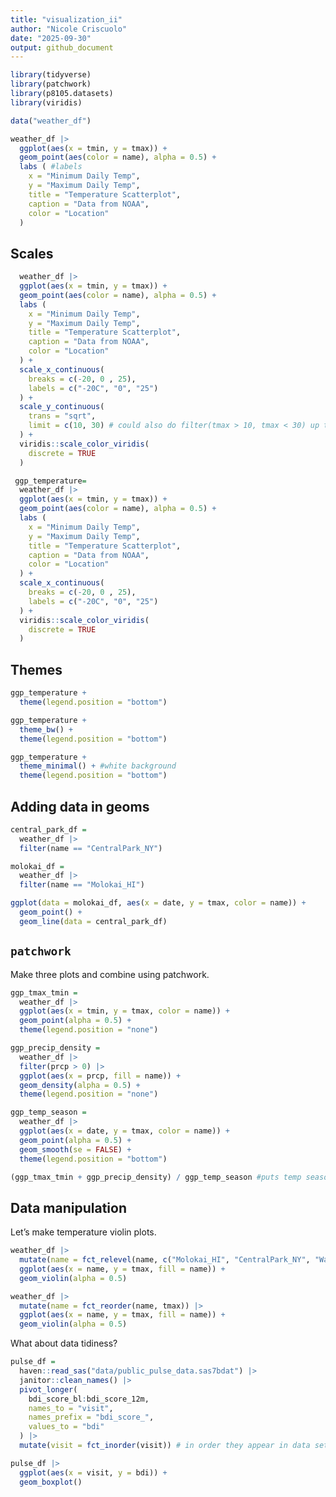 ```yaml
---
title: "visualization_ii"
author: "Nicole Criscuolo"
date: "2025-09-30"
output: github_document
---
```


```r
library(tidyverse)
library(patchwork)
library(p8105.datasets)
library(viridis)
```

```r
data("weather_df")
```

```r
weather_df |> 
  ggplot(aes(x = tmin, y = tmax)) +
  geom_point(aes(color = name), alpha = 0.5) +
  labs ( #labels
    x = "Minimum Daily Temp",
    y = "Maximum Daily Temp",
    title = "Temperature Scatterplot",
    caption = "Data from NOAA",
    color = "Location"
  )
```

## Scales

```r
  weather_df |> 
  ggplot(aes(x = tmin, y = tmax)) +
  geom_point(aes(color = name), alpha = 0.5) +
  labs (
    x = "Minimum Daily Temp",
    y = "Maximum Daily Temp",
    title = "Temperature Scatterplot",
    caption = "Data from NOAA",
    color = "Location"
  ) +
  scale_x_continuous(
    breaks = c(-20, 0 , 25),
    labels = c("-20C", "0", "25")
  ) +
  scale_y_continuous(
    trans = "sqrt",
    limit = c(10, 30) # could also do filter(tmax > 10, tmax < 30) up top
  ) +
  viridis::scale_color_viridis(
    discrete = TRUE
  )
```

```r
 ggp_temperature=
  weather_df |> 
  ggplot(aes(x = tmin, y = tmax)) +
  geom_point(aes(color = name), alpha = 0.5) +
  labs (
    x = "Minimum Daily Temp",
    y = "Maximum Daily Temp",
    title = "Temperature Scatterplot",
    caption = "Data from NOAA",
    color = "Location"
  ) +
  scale_x_continuous(
    breaks = c(-20, 0 , 25),
    labels = c("-20C", "0", "25")
  ) +
  viridis::scale_color_viridis(
    discrete = TRUE
  )
```

## Themes

```r
ggp_temperature +
  theme(legend.position = "bottom")
```

```r
ggp_temperature +
  theme_bw() +
  theme(legend.position = "bottom")
```

```r
ggp_temperature +
  theme_minimal() + #white background
  theme(legend.position = "bottom")
```

## Adding data in geoms

```r
central_park_df =
  weather_df |> 
  filter(name == "CentralPark_NY")

molokai_df =
  weather_df |> 
  filter(name == "Molokai_HI") 

ggplot(data = molokai_df, aes(x = date, y = tmax, color = name)) +
  geom_point() +
  geom_line(data = central_park_df)
```

## `patchwork`

Make three plots and combine using patchwork.

```r
ggp_tmax_tmin =
  weather_df |> 
  ggplot(aes(x = tmin, y = tmax, color = name)) +
  geom_point(alpha = 0.5) +
  theme(legend.position = "none")

ggp_precip_density =
  weather_df |> 
  filter(prcp > 0) |> 
  ggplot(aes(x = prcp, fill = name)) +
  geom_density(alpha = 0.5) +
  theme(legend.position = "none")

ggp_temp_season =
  weather_df |> 
  ggplot(aes(x = date, y = tmax, color = name)) +
  geom_point(alpha = 0.5) +
  geom_smooth(se = FALSE) +
  theme(legend.position = "bottom")

(ggp_tmax_tmin + ggp_precip_density) / ggp_temp_season #puts temp season below other two
```

## Data manipulation 

Let's make temperature violin plots.

```r
weather_df |> 
  mutate(name = fct_relevel(name, c("Molokai_HI", "CentralPark_NY", "Waterhole_WA"))) |> 
  ggplot(aes(x = name, y = tmax, fill = name)) +
  geom_violin(alpha = 0.5)
```

```r
weather_df |> 
  mutate(name = fct_reorder(name, tmax)) |> 
  ggplot(aes(x = name, y = tmax, fill = name)) +
  geom_violin(alpha = 0.5)
```

What about data tidiness?

```r
pulse_df =
  haven::read_sas("data/public_pulse_data.sas7bdat") |> 
  janitor::clean_names() |> 
  pivot_longer(
    bdi_score_bl:bdi_score_12m,
    names_to = "visit",
    names_prefix = "bdi_score_",
    values_to = "bdi"
  ) |> 
  mutate(visit = fct_inorder(visit)) # in order they appear in data set

pulse_df |> 
  ggplot(aes(x = visit, y = bdi)) +
  geom_boxplot()
```





